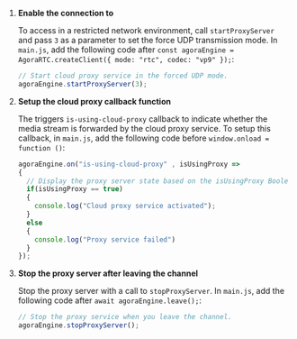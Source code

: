 <PlatformWrapper platform="web">

1.  **Enable the connection to <Vg k="CP"/>**

    To access <Vg k="AGORA_BACKEND" /> in a restricted network environment, call `startProxyServer` and pass `3` as a parameter to set the force UDP transmission mode. In `main.js`, add the following code after
    `const agoraEngine = AgoraRTC.createClient({ mode: "rtc", codec: "vp9" });`:

    ``` javascript
    // Start cloud proxy service in the forced UDP mode.
    agoraEngine.startProxyServer(3);
    ```

2.  **Setup the cloud proxy callback function**

    The <Vg k="VSDK" /> triggers `is-using-cloud-proxy` callback to indicate whether the media stream is forwarded by the <Vg k="COMPANY" /> cloud proxy
    service. To setup this callback, in `main.js`, add the following code before `window.onload = function ()`:

    ``` javascript
    agoraEngine.on("is-using-cloud-proxy" , isUsingProxy =>
    {
      // Display the proxy server state based on the isUsingProxy Boolean variable.
      if(isUsingProxy == true)
      {
        console.log("Cloud proxy service activated");
      }
      else
      {
        console.log("Proxy service failed")
      }
    });
    ```

3.  **Stop the proxy server after leaving the channel**

    Stop the proxy server with a call to `stopProxyServer`. In
    `main.js`, add the following code after
    `await agoraEngine.leave();`:

    ``` javascript
    // Stop the proxy service when you leave the channel.
    agoraEngine.stopProxyServer();
    ```

</PlatformWrapper>
